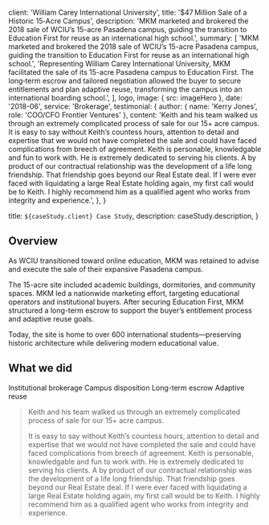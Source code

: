 
  client: 'William Carey International University',
  title: '$47 Million Sale of a Historic 15‑Acre Campus',
  description:
    'MKM marketed and brokered the 2018 sale of WCIU’s 15-acre Pasadena campus, guiding the transition to Education First for reuse as an international high school.',
  summary: [
    'MKM marketed and brokered the 2018 sale of WCIU’s 15-acre Pasadena campus, guiding the transition to Education First for reuse as an international high school.',
    'Representing William Carey International University, MKM facilitated the sale of its 15-acre Pasadena campus to Education First. The long‑term escrow and tailored negotiation allowed the buyer to secure entitlements and plan adaptive reuse, transforming the campus into an international boarding school.',
  ],
  logo,
  image: { src: imageHero },
  date: '2018-06',
  service: 'Brokerage',
  testimonial: {
    author: { name: 'Kerry Jones', role: 'COO/CFO Frontier Ventures' },
    content:
      'Keith and his team walked us through an extremely complicated process of sale for our 15+ acre campus. It is easy to say without Keith’s countess hours, attention to detail and expertise that we would not have completed the sale and could have faced complications from breech of agreement. Keith is personable, knowledgable and fun to work with. He is extremely dedicated to serving his clients. A by product of our contractual relationship was the development of a life long friendship. That friendship goes beyond our Real Estate deal. If I were ever faced with liquidating a large Real Estate holding again, my first call would be to Keith. I highly recommend him as a qualified agent who works from integrity and experience.',
  },
}

  title: `${caseStudy.client} Case Study`,
  description: caseStudy.description,
}

## Overview

As WCIU transitioned toward online education, MKM was retained to advise and execute the sale of their expansive Pasadena campus. 

The 15-acre site included academic buildings, dormitories, and community spaces. MKM led a nationwide marketing effort, targeting educational operators and institutional buyers. After securing Education First, MKM structured a long-term escrow to support the buyer’s entitlement process and adaptive reuse goals. 

Today, the site is home to over 600 international students—preserving historic architecture while delivering modern educational value.
## What we did

<TagList>
  <TagListItem>Institutional brokerage</TagListItem>
  <TagListItem>Campus disposition</TagListItem>
  <TagListItem>Long-term escrow</TagListItem>
  <TagListItem>Adaptive reuse</TagListItem>
</TagList>

<Blockquote
  author={{ name: 'Kerry Jones', role: 'COO/CFO of Frontier Ventures' }}
  image={{ src: imageKerryJones }}
>
  Keith and his team walked us through an extremely complicated process of sale for our 15+ acre campus. 
  
  
  It is easy to say without Keith’s countess hours, attention to detail and expertise that we would not have completed the sale and could have faced complications from breech of agreement. Keith is personable, knowledgable and fun to work with. He is extremely dedicated to serving his clients. A by product of our contractual relationship was the development of a life long friendship. That friendship goes beyond our Real Estate deal. If I were ever faced with liquidating a large Real Estate holding again, my first call would be to Keith. I highly recommend him as a qualified agent who works from integrity and experience.
</Blockquote>

<StatList>
  <StatListItem value="$47M" label="Sale price" />
  <StatListItem value="15 acres" label="Campus size" />
  <StatListItem value="12+" label="Buildings included" />
  <StatListItem value="600+" label="Students now on campus" />
</StatList>
